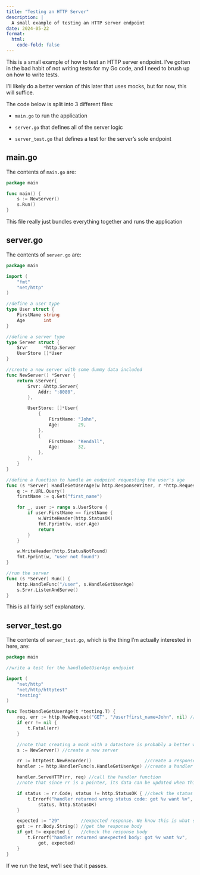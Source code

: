 ---
title: "Testing an HTTP Server"
description: |
  A small example of testing an HTTP server endpoint
date: 2024-05-22
format:
  html:
    code-fold: false
---

This is a small example of how to test an HTTP server endpoint. I've gotten in the bad habit of not writing tests for my Go code, and I need to brush up on how to write tests.

I'll likely do a better version of this later that uses mocks, but for now, this will suffice.

The code below is split into 3 different files:

- `main.go` to run the application

- `server.go` that defines all of the server logic

- `server_test.go` that defines a test for the server's sole endpoint

## main.go

The contents of `main.go` are:

```go
package main

func main() {
	s := NewServer()
	s.Run()
}
```

This file really just bundles everything together and runs the application

## server.go

The contents of `server.go` are:

```go
package main

import (
	"fmt"
	"net/http"
)

//define a user type
type User struct {
	FirstName string
	Age       int
}

//define a server type
type Server struct {
	Srvr      *http.Server
	UserStore []*User
}

//create a new server with some dummy data included
func NewServer() *Server {
	return &Server{
		Srvr: &http.Server{
			Addr: ":8080",
		},

		UserStore: []*User{
			{
				FirstName: "John",
				Age:       29,
			},
			{
				FirstName: "Kendall",
				Age:       32,
			},
		},
	}
}

//define a function to handle an endpoint requesting the user's age
func (s *Server) HandleGetUserAge(w http.ResponseWriter, r *http.Request) {
	q := r.URL.Query()
	firstName := q.Get("first_name")

	for _, user := range s.UserStore {
		if user.FirstName == firstName {
			w.WriteHeader(http.StatusOK)
			fmt.Fprint(w, user.Age)
			return
		}
	}

	w.WriteHeader(http.StatusNotFound)
	fmt.Fprint(w, "user not found")
}

//run the server
func (s *Server) Run() {
	http.HandleFunc("/user", s.HandleGetUserAge)
	s.Srvr.ListenAndServe()
}

```

This is all fairly self explanatory.

## server_test.go

The contents of `server_test.go`, which is the thing I'm actually interested in here, are:

```go
package main

//write a test for the handleGetUserAge endpoint

import (
	"net/http"
	"net/http/httptest"
	"testing"
)

func TestHandleGetUserAge(t *testing.T) {
	req, err := http.NewRequest("GET", "/user?first_name=John", nil) //create a request
	if err != nil {
		t.Fatal(err)
	}

    //note that creating a mock with a datastore is probably a better way to do this, but I defined the handler above as a method on the server, so I need another server here
	s := NewServer() //create a new server

	rr := httptest.NewRecorder()                    //create a response recorder, which is a tool that lets us test http responses
	handler := http.HandlerFunc(s.HandleGetUserAge) //create a handler function

	handler.ServeHTTP(rr, req) //call the handler function
    //note that since rr is a pointer, its data can be updated when this handler is called

	if status := rr.Code; status != http.StatusOK { //check the status code
		t.Errorf("handler returned wrong status code: got %v want %v",
			status, http.StatusOK)
	}

	expected := "29"        //expected response. We know this is what shoul be returned since this is John's age in the dummy data we created
	got := rr.Body.String() //get the response body
	if got != expected {    //check the response body
		t.Errorf("handler returned unexpected body: got %v want %v",
			got, expected)
	}
}

```

If we run the test, we'll see that it passes.